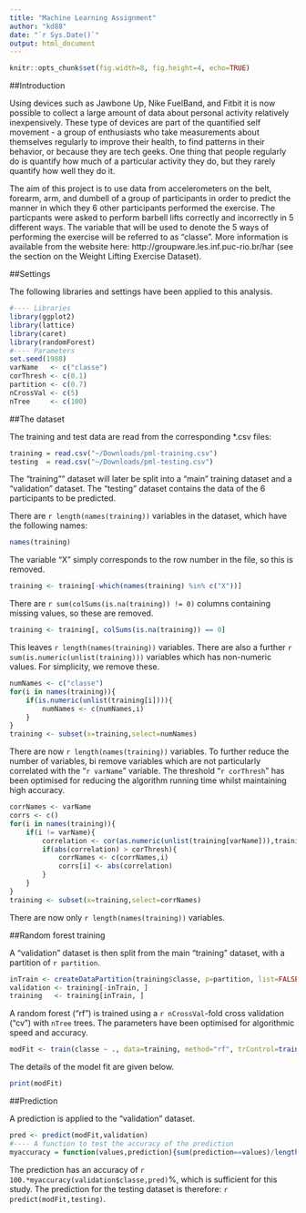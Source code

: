 ```yaml
---
title: "Machine Learning Assignment"
author: "kd88"
date: "`r Sys.Date()`"
output: html_document
---
```


```r
knitr::opts_chunk$set(fig.width=8, fig.height=4, echo=TRUE)
```

##Introduction

Using devices such as Jawbone Up, Nike FuelBand, and Fitbit it is now possible to collect a large amount of data about personal activity relatively inexpensively. These type of devices are part of the quantified self movement - a group of enthusiasts who take measurements about themselves regularly to improve their health, to find patterns in their behavior, or because they are tech geeks. One thing that people regularly do is quantify how much of a particular activity they do, but they rarely quantify how well they do it. 

The aim of this project is to use data from accelerometers on the belt, forearm, arm, and dumbell of a group of participants in order to predict the manner in which they 6 other participants performed the exercise. The particpants were asked to perform barbell lifts correctly and incorrectly in 5 different ways. The variable that will be used to denote the 5 ways of performing the exercise will be referred to as "classe". More information is available from the website here: http://groupware.les.inf.puc-rio.br/har (see the section on the Weight Lifting Exercise Dataset). 

##Settings

The following libraries and settings have been applied to this analysis.

```r
#---- Libraries
library(ggplot2)
library(lattice)
library(caret)
library(randomForest)
#---- Parameters
set.seed(1988)
varName   <- c("classe")
corThresh <- c(0.1)
partition <- c(0.7)
nCrossVal <- c(5)
nTree     <- c(100)
```

##The dataset

The training and test data are read from the corresponding *.csv files:

```r
training = read.csv("~/Downloads/pml-training.csv")
testing  = read.csv("~/Downloads/pml-testing.csv")
```

The "training"" dataset will later be split into a "main" training dataset and a "validation" dataset. The "testing" dataset contains the data of the 6 participants to be predicted. 

There are `r length(names(training))` variables in the dataset, which have the following names:

```r
names(training)
```

The variable "X" simply corresponds to the row number in the file, so this is removed.

```r
training <- training[-which(names(training) %in% c("X"))]
```

There are `r sum(colSums(is.na(training)) != 0)` columns containing missing values, so these are removed.

```r
training <- training[, colSums(is.na(training)) == 0]
```

This leaves `r length(names(training))` variables. There are also a further `r sum(is.numeric(unlist(training)))` variables which has non-numeric values. For simplicity, we remove these.

```r
numNames <- c("classe")
for(i in names(training)){
    if(is.numeric(unlist(training[i]))){
        numNames <- c(numNames,i)
    }
}
training <- subset(x=training,select=numNames)
```

There are now `r length(names(training))` variables. To further reduce the number of variables, bi remove variables which are not particularly correlated with the "`r varName`" variable. The threshold "`r corThresh`" has been optimised for reducing the algorithm running time whilst maintaining high accuracy.

```r
corrNames <- varName
corrs <- c()
for(i in names(training)){
    if(i != varName){
        correlation <- cor(as.numeric(unlist(training[varName])),training[i])
        if(abs(correlation) > corThresh){
            corrNames <- c(corrNames,i)
            corrs[i] <- abs(correlation)
        }
    }
}
training <- subset(x=training,select=corrNames)
```

There are now only `r length(names(training))` variables. 

##Random forest training

A "validation" dataset is then split from the main "training" dataset, with a partition of `r partition`.

```r
inTrain <- createDataPartition(training$classe, p=partition, list=FALSE)
validation <- training[-inTrain, ]
training   <- training[inTrain, ]
```

A random forest ("rf") is trained using a `r nCrossVal`-fold cross validation ("cv") with `nTree` trees. The parameters have been optimised for algorithmic speed and accuracy.

```r
modFit <- train(classe ~ ., data=training, method="rf", trControl=trainControl(method="cv", nCrossVal), ntree=nTree)
```

The details of the model fit are given below.

```r
print(modFit)
```

##Prediction

A prediction is applied to the "validation" dataset.

```r
pred <- predict(modFit,validation)
#---- A function to test the accuracy of the prediction
myaccuracy = function(values,prediction){sum(prediction==values)/length(values)}
```

The prediction has an accuracy of `r 100.*myaccuracy(validation$classe,pred)`%, which is sufficient for this study. The prediction for the testing dataset is therefore: `r predict(modFit,testing)`.
